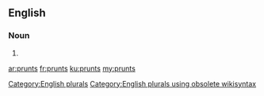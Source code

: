 ==English==

===Noun===
{{head|en}}

# {{plural of|prunt}}

[[Category:English plurals]][[Category:English plurals using obsolete wikisyntax]]

[[ar:prunts]]
[[fr:prunts]]
[[ku:prunts]]
[[my:prunts]]